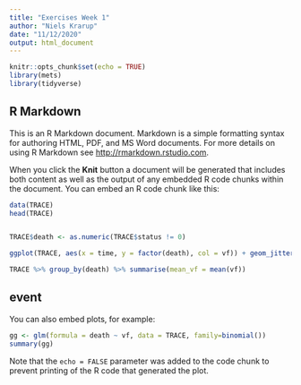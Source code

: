 ```yaml
---
title: "Exercises Week 1"
author: "Niels Krarup"
date: "11/12/2020"
output: html_document
---
```


```r
knitr::opts_chunk$set(echo = TRUE)
library(mets)
library(tidyverse)

```

## R Markdown

This is an R Markdown document. Markdown is a simple formatting syntax for authoring HTML, PDF, and MS Word documents. For more details on using R Markdown see <http://rmarkdown.rstudio.com>.

When you click the **Knit** button a document will be generated that includes both content as well as the output of any embedded R code chunks within the document. You can embed an R code chunk like this:

```r
data(TRACE)
head(TRACE)


TRACE$death <- as.numeric(TRACE$status != 0)

ggplot(TRACE, aes(x = time, y = factor(death), col = vf)) + geom_jitter()

TRACE %>% group_by(death) %>% summarise(mean_vf = mean(vf))

```

## event

You can also embed plots, for example:

```r
gg <- glm(formula = death ~ vf, data = TRACE, family=binomial()) 
summary(gg)
```

Note that the `echo = FALSE` parameter was added to the code chunk to prevent printing of the R code that generated the plot.

